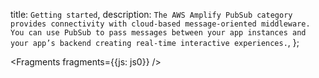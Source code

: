   title: `Getting started`,
  description: `The AWS Amplify PubSub category provides connectivity with cloud-based message-oriented middleware. You can use PubSub to pass messages between your app instances and your app’s backend creating real-time interactive experiences.`,
};


<Fragments fragments={{js: js0}} />
